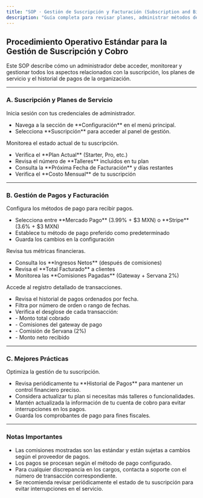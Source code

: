 ```yaml
---
title: "SOP · Gestión de Suscripción y Facturación (Subscription and Billing)"
description: "Guía completa para revisar planes, administrar métodos de pago, gestionar facturas y monitorear el estado financiero de la suscripción del sistema."
---
```


## Procedimiento Operativo Estándar para la Gestión de Suscripción y Cobro

Este SOP describe cómo un administrador debe acceder, monitorear y gestionar todos los aspectos relacionados con la suscripción, los planes de servicio y el historial de pagos de la organización.

---

### A. Suscripción y Planes de Servicio

<Steps titleSize="h3">
  <Step title="Paso 1 · Acceso al Panel de Suscripción" icon="receipt" iconType="solid" stepNumber={1}>
    Inicia sesión con tus credenciales de administrador.
    <ul>
      <li>Navega a la sección de **Configuración** en el menú principal.</li>
      <li>Selecciona **Suscripción** para acceder al panel de gestión.</li>
    </ul>
  </Step>

  <Step title="Paso 2 · Revisión del Plan Actual" icon="award" iconType="solid" stepNumber={2}>
    Monitorea el estado actual de tu suscripción.
    <ul>
      <li>Verifica el **Plan Actual** (Starter, Pro, etc.)</li>
      <li>Revisa el número de **Talleres** incluidos en tu plan</li>
      <li>Consulta la **Próxima Fecha de Facturación** y días restantes</li>
      <li>Verifica el **Costo Mensual** de tu suscripción</li>
    </ul>
  </Step>
</Steps>

---

### B. Gestión de Pagos y Facturación

<Steps titleSize="h3">
  <Step title="Paso 3 · Configuración de Cuentas de Cobro" icon="credit-card" iconType="solid" stepNumber={3}>
    Configura los métodos de pago para recibir pagos.
    <ul>
      <li>Selecciona entre **Mercado Pago** (3.99% + $3 MXN) o **Stripe** (3.6% + $3 MXN)</li>
      <li>Establece tu método de pago preferido como predeterminado</li>
      <li>Guarda los cambios en la configuración</li>
    </ul>
  </Step>

  <Step title="Paso 4 · Monitoreo de Ingresos" icon="chart-line" iconType="solid" stepNumber={4}>
    Revisa tus métricas financieras.
    <ul>
      <li>Consulta los **Ingresos Netos** (después de comisiones)</li>
      <li>Revisa el **Total Facturado** a clientes</li>
      <li>Monitorea las **Comisiones Pagadas** (Gateway + Servana 2%)</li>
    </ul>
  </Step>

  <Step title="Paso 5 · Historial de Pagos" icon="file-invoice" iconType="solid" stepNumber={5}>
    Accede al registro detallado de transacciones.
    <ul>
      <li>Revisa el historial de pagos ordenados por fecha.</li>
      <li>Filtra por número de orden o rango de fechas.</li>
      <li>Verifica el desglose de cada transacción:</li>
      <li>- Monto total cobrado</li>
      <li>- Comisiones del gateway de pago</li>
      <li>- Comisión de Servana (2%)</li>
      <li>- Monto neto recibido</li>
    </ul>
  </Step>
</Steps>

---

### C. Mejores Prácticas

<Steps titleSize="h3">
  <Step title="Paso 6 · Recomendaciones" icon="lightbulb" iconType="solid" stepNumber={6}>
    Optimiza la gestión de tu suscripción.
    <ul>
      <li>Revisa periódicamente tu **Historial de Pagos** para mantener un control financiero preciso.</li>
      <li>Considera actualizar tu plan si necesitas más talleres o funcionalidades.</li>
      <li>Mantén actualizada la información de tu cuenta de cobro para evitar interrupciones en los pagos.</li>
      <li>Guarda los comprobantes de pago para fines fiscales.</li>
    </ul>
  </Step>
</Steps>

---

### Notas Importantes

- Las comisiones mostradas son las estándar y están sujetas a cambios según el proveedor de pagos.
- Los pagos se procesan según el método de pago configurado.
- Para cualquier discrepancia en los cargos, contacta a soporte con el número de transacción correspondiente.
- Se recomienda revisar periódicamente el estado de tu suscripción para evitar interrupciones en el servicio.